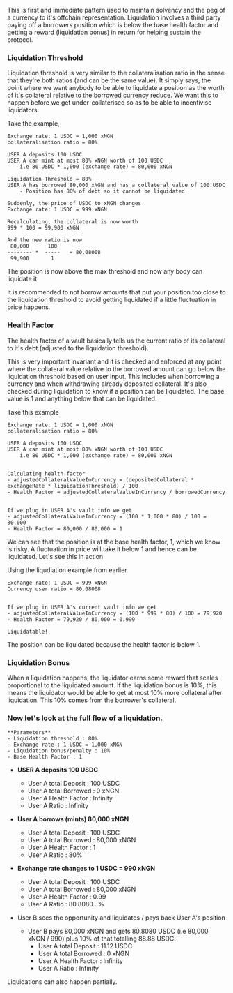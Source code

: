 This is first and immediate pattern used to maintain solvency and the peg of a currency to it's offchain representation. 
Liquidation involves a third party paying off a borrowers position which is below the base health factor and getting a reward (liquidation bonus) in return for helping sustain the protocol.

### Liquidation Threshold
Liquidation threshold is very similar to the collateralisation ratio in the sense that they're both ratios (and can be the same value). It simply says, the point where we want anybody to be able to liquidate a position as the worth of it's collateral relative to the borrowed currency reduce. We want this to happen before we get under-collaterised so as to be able to incentivise liquidators.

Take the example,

```tsx
Exchange rate: 1 USDC = 1,000 xNGN
collateralisation ratio = 80%

USER A deposits 100 USDC
USER A can mint at most 80% xNGN worth of 100 USDC 
    i.e 80 USDC * 1,000 (exchange rate) = 80,000 xNGN

Liquidation Threshold = 80%
USER A has borrowed 80,000 xNGN and has a collateral value of 100 USDC
    - Position has 80% of debt so it cannot be liquidated

Suddenly, the price of USDC to xNGN changes
Exchange rate: 1 USDC = 999 xNGN

Recalculating, the collateral is now worth
999 * 100 = 99,900 xNGN

And the new ratio is now
 80,000      100
-------- *  -----   = 80.08008
 99,900       1
``` 
The position is now above the max threshold and now any body can liquidate it

It is recommended to not borrow amounts that put your position too close to the liquidation threshold to avoid getting liquidated if a little fluctuation in price happens.

### Health Factor
The health factor of a vault basically tells us the current ratio of its collateral to it's debt (adjusted to the liquidation threshold). 

This is very important invariant and it is checked and enforced at any point where the collateral value relative to the borrowed amount can go below the liquidation threshold based on user input. 
This includes when borrowing a currency and when withdrawing already deposited collateral. It's also checked during liquidation to know if a position can be liquidated. The base value is 1 and anything below that can be liquidated.

Take this example
``` tsx
Exchange rate: 1 USDC = 1,000 xNGN
collateralisation ratio = 80%

USER A deposits 100 USDC
USER A can mint at most 80% xNGN worth of 100 USDC 
    i.e 80 USDC * 1,000 (exchange rate) = 80,000 xNGN
    

Calculating health factor
- adjustedCollateralValueInCurrency = (depositedCollateral * exchangeRate * liquidationThreshold) / 100
- Health Factor = adjustedCollateralValueInCurrency / borrowedCurrency


If we plug in USER A's vault info we get
- adjustedCollateralValueInCurrency = (100 * 1,000 * 80) / 100 = 80,000
- Health Factor = 80,000 / 80,000 = 1

```

We can see that the position is at the base health factor, 1, which we know is risky. A fluctuation in price will take it below 1 and hence can be liquidated. Let's see this in action

Using the liqudiation example from earlier
```tsx
Exchange rate: 1 USDC = 999 xNGN
Currency user ratio = 80.08008


If we plug in USER A's current vault info we get
- adjustedCollateralValueInCurrency = (100 * 999 * 80) / 100 = 79,920
- Health Factor = 79,920 / 80,000 = 0.999

Liquidatable!
```
The position can be liquidated because the health factor is below 1.

### Liquidation Bonus
When a liquidation happens, the liquidator earns some reward that scales proportional to the liquidated amount. 
If the liquidation bonus is 10%, this means the liquidator would be able to get at most 10% more collateral after liquidation. This 10% comes from the borrower's collateral.

### Now let's look at the full flow of a liquidation.

```tsx
**Parameters**
- Liquidation threshold : 80%
- Exchange rate : 1 USDC = 1,000 xNGN
- Liquidation bonus/penalty : 10%
- Base Health Factor : 1
```

* **USER A deposits 100 USDC**
    * User A total Deposit : 100 USDC
    * User A total Borrowed : 0 xNGN
    * User A Health Factor : Infinity
    * User A Ratio : Infinity

* **User A borrows (mints) 80,000 xNGN**
    * User A total Deposit : 100 USDC
    * User A total Borrowed : 80,000 xNGN
    * User A Health Factor : 1
    * User A Ratio : 80%

* **Exchange rate changes to 1 USDC = 990 xNGN**
    * User A total Deposit : 100 USDC
    * User A total Borrowed : 80,000 xNGN
    * User A Health Factor : 0.99
    * User A Ratio : 80.8080...%
* User B sees the opportunity and liquidates / pays back User A's position
    * User B pays 80,000 xNGN and gets 80.8080 USDC (i.e 80,000 xNGN / 990) plus 10% of that totalling 88.88 USDC.
        * User A total Deposit : 11.12 USDC
        * User A total Borrowed : 0 xNGN
        * User A Health Factor : Infinity
        * User A Ratio : Infinity


Liquidations can also happen partially.